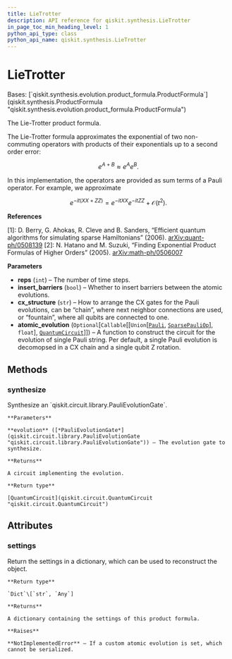 ```yaml
---
title: LieTrotter
description: API reference for qiskit.synthesis.LieTrotter
in_page_toc_min_heading_level: 1
python_api_type: class
python_api_name: qiskit.synthesis.LieTrotter
---
```


# LieTrotter

<Class id="qiskit.synthesis.LieTrotter" isDedicatedPage={true} github="https://github.com/qiskit/qiskit/tree/stable/0.23/qiskit/synthesis/evolution/lie_trotter.py" signature="LieTrotter(reps=1, insert_barriers=False, cx_structure='chain', atomic_evolution=None)" modifiers="class">
  Bases: [`qiskit.synthesis.evolution.product_formula.ProductFormula`](qiskit.synthesis.ProductFormula "qiskit.synthesis.evolution.product_formula.ProductFormula")

  The Lie-Trotter product formula.

  The Lie-Trotter formula approximates the exponential of two non-commuting operators with products of their exponentials up to a second order error:

$$
e^{A + B} \approx e^{A}e^{B}.
$$

  In this implementation, the operators are provided as sum terms of a Pauli operator. For example, we approximate

$$
e^{-it(XX + ZZ)} = e^{-it XX}e^{-it ZZ} + \mathcal{O}(t^2).
$$

  **References**

  \[1]: D. Berry, G. Ahokas, R. Cleve and B. Sanders, “Efficient quantum algorithms for simulating sparse Hamiltonians” (2006). [arXiv:quant-ph/0508139](https://arxiv.org/abs/quant-ph/0508139) \[2]: N. Hatano and M. Suzuki, “Finding Exponential Product Formulas of Higher Orders” (2005). [arXiv:math-ph/0506007](https://arxiv.org/pdf/math-ph/0506007.pdf)

  **Parameters**

  *   **reps** (`int`) – The number of time steps.
  *   **insert\_barriers** (`bool`) – Whether to insert barriers between the atomic evolutions.
  *   **cx\_structure** (`str`) – How to arrange the CX gates for the Pauli evolutions, can be “chain”, where next neighbor connections are used, or “fountain”, where all qubits are connected to one.
  *   **atomic\_evolution** (`Optional`\[`Callable`\[\[`Union`\[[`Pauli`](qiskit.quantum_info.Pauli "qiskit.quantum_info.operators.symplectic.pauli.Pauli"), [`SparsePauliOp`](qiskit.quantum_info.SparsePauliOp "qiskit.quantum_info.operators.symplectic.sparse_pauli_op.SparsePauliOp")], `float`], [`QuantumCircuit`](qiskit.circuit.QuantumCircuit "qiskit.circuit.quantumcircuit.QuantumCircuit")]]) – A function to construct the circuit for the evolution of single Pauli string. Per default, a single Pauli evolution is decomopsed in a CX chain and a single qubit Z rotation.

  ## Methods

  <span id="qiskit-synthesis-lietrotter-synthesize" />

  ### synthesize

  <Function id="qiskit.synthesis.LieTrotter.synthesize" signature="LieTrotter.synthesize(evolution)">
    Synthesize an `qiskit.circuit.library.PauliEvolutionGate`.

    **Parameters**

    **evolution** ([*PauliEvolutionGate*](qiskit.circuit.library.PauliEvolutionGate "qiskit.circuit.library.PauliEvolutionGate")) – The evolution gate to synthesize.

    **Returns**

    A circuit implementing the evolution.

    **Return type**

    [QuantumCircuit](qiskit.circuit.QuantumCircuit "qiskit.circuit.QuantumCircuit")
  </Function>

  ## Attributes

  ### settings

  <Attribute id="qiskit.synthesis.LieTrotter.settings">
    Return the settings in a dictionary, which can be used to reconstruct the object.

    **Return type**

    `Dict`\[`str`, `Any`]

    **Returns**

    A dictionary containing the settings of this product formula.

    **Raises**

    **NotImplementedError** – If a custom atomic evolution is set, which cannot be serialized.
  </Attribute>
</Class>

